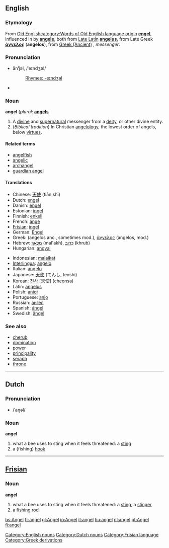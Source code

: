{{see|Angel}}
==English==
[[Category:English nouns]]

===Etymology===
From [[w:Old English language|Old English]][[category:Words of Old English language origin]] '''[[engel]]''', influenced in {{enm}} by {{fro}} '''[[angele]]''', both from [[w:Vulgar Latin|Late Latin]] '''[[angelus]]''', from Late Greek '''[[άγγελος]]''' ('''angelos'''), from [[w:Ancient Greek language|Greek (Ancient)]]      <!-- Please note that this makes sense, so Greek (Modern) and Greek (Ancient) are listed both under 'G' -->, ''messenger''.

===Pronunciation===
*ān'''ʹ'''jəl, /ˈeɪndʒəl/
*:[[Rhymes:English:-eɪndʒəl|Rhymes: -eɪndʒəl]]
* {{audio|en-uk-angel.ogg|Audio (UK)}}

===Noun===
'''angel'''  (''plural:'' '''[[angels]]'''

#A [[divine]] and [[supernatural]] messenger from a [[deity]], or other divine entity.
#(''Biblical tradition'')  In Christian [[angelology]], the lowest order of angels, below [[virtue]]s.

====Related terms====
*[[angelfish]]
*[[angelic]]
*[[archangel]]
*[[guardian angel]]

====Translations====
{{Top}}
*Chinese: [[天使]] (tiān shǐ)
*Dutch: [[engel]] {{m}}
*Danish: [[engel]]
*Estonian: [[ingel]]
*Finnish: [[enkeli]]
*French: [[ange]] {{m}}
*[[Frisian]]: [[ingel]]
*German: [[Engel]] {{m}}
*Greek: (angelos anc., sometimes mod.), [[άγγελος]] {{m}} (angelos, mod.)
*Hebrew: [[מלאך|מַלְאָךְ]] {{m}} (mal'akh), [[כרוב|כְּרוּב]] {{m}} (khrub)
*Hungarian: [[angyal]]
{{Mid}}
*Indonesian: [[malaikat]]
*[[Interlingua]]: [[angelo]]
*Italian: [[angelo]]
*Japanese: [[天使]] (てんし, tenshi)
*Korean: [[천사]] [天使] (cheonsa)
*Latin: [[angelus]] {{m}}
*Polish: [[anioł]] {{m}}
*Portuguese: [[anjo]] {{m}}
*Russian: [[ангел]]
*Spanish: [[ángel]] {{m}}
*Swedish: [[ängel]] {{c}}

{{Bottom}}

===See also===
*[[cherub]]
*[[domination]]
*[[power]]
*[[principality]]
*[[seraph]]
*[[throne]]

----

==Dutch==
[[Category:Dutch nouns]]
===Pronunciation===
*/ˈaŋəl/

===Noun===
'''angel''' {{m}}

# what a bee uses to sting when it feels threatened: a [[sting]]
# a (fishing) [[hook]]

----

==[[Frisian]]==
[[Category:Frisian language]]
===Noun===

'''angel'''

# what a bee uses to sting when it feels threatened: a [[sting]], a [[stinger]]
# a [[fishing rod]]

[[Category:Greek derivations]]

[[bs:Angel]]
[[fr:angel]]
[[gl:Angel]]
[[io:Angel]]
[[it:angel]]
[[hu:angel]]
[[nl:angel]]
[[pt:Angel]]
[[fi:angel]]